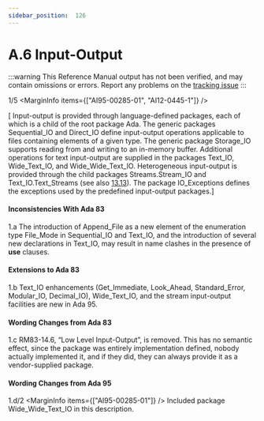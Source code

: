```yaml
---
sidebar_position:  126
---
```


# A.6 Input-Output

:::warning
This Reference Manual output has not been verified,
and may contain omissions or errors.
Report any problems on the [tracking issue](https://github.com/ada-lang-io/ada-lang-io/issues/20)
:::


<MarginText>1/5</MarginText>
<MarginInfo items={["AI95-00285-01", "AI12-0445-1"]} />
<p>[ Input-output is provided through language-defined packages, each of which is a child of the root package Ada. The generic packages Sequential_IO and Direct_IO define input-output operations applicable to files containing elements of a given type. The generic package Storage_IO supports reading from and writing to an in-memory buffer. Additional operations for text input-output are supplied in the packages Text_IO, Wide_Text_IO, and Wide_Wide_Text_IO. Heterogeneous input-output is provided through the child packages Streams.Stream_IO and Text_IO.Text_Streams (see also <a href="../AA-13/AA-13.13">13.13</a>). The package IO_Exceptions defines the exceptions used  by the predefined input-output packages.] <br /></p>


#### Inconsistencies With Ada 83

<MarginText>1.a</MarginText>
<Admonition type="aarm" aarm="note" title="Note: ">
The introduction of Append_File as a new element of the enumeration type File_Mode in Sequential_IO and Text_IO, and the introduction of several new declarations in Text_IO, may result in name clashes in the presence of <strong>use</strong> clauses. <br /></Admonition>


#### Extensions to Ada 83

<MarginText>1.b</MarginText>
<Admonition type="aarm" aarm="note" title="Note: ">
Text_IO enhancements (Get_Immediate, Look_Ahead, Standard_Error, Modular_IO, Decimal_IO), Wide_Text_IO, and the stream input-output facilities are new in Ada 95. <br /></Admonition>


#### Wording Changes from Ada 83

<MarginText>1.c</MarginText>
<Admonition type="aarm" aarm="note" title="Note: ">
RM83-14.6, &ldquo;Low Level Input-Output&rdquo;, is removed. This has no semantic effect, since the package was entirely implementation defined, nobody actually implemented it, and if they did, they can always provide it as a vendor-supplied package. <br /></Admonition>


#### Wording Changes from Ada 95

<MarginText>1.d/2</MarginText>
<MarginInfo items={["AI95-00285-01"]} />
<Admonition type="aarm" aarm="note" title="Note: ">
Included package Wide_Wide_Text_IO in this description. <br /></Admonition>

